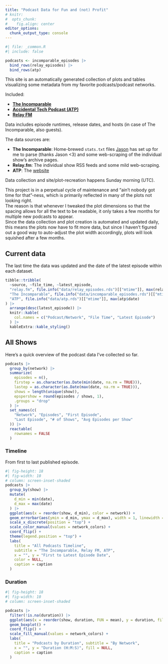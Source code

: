 ```yaml
---
title: "Podcast Data for Fun and (not) Profit"
# knitr: 
#  opts_chunk: 
#    fig.align: center
editor_options: 
  chunk_output_type: console
---
```


```r
#| file: _common.R
#| include: false
```

```r
podcasts <- incomparable_episodes |>
  bind_rows(relay_episodes) |>
  bind_rows(atp)
```

This site is an automatically generated collection of plots and tables visualizing some metadata from my favorite podcasts/podcast networks.  

Included:

- [**The Incomparable**](https://www.theincomparable.com/)
- [**Accidental Tech Podcast (ATP)**](https://atp.fm/)
- [**Relay FM**](https://www.relay.fm/)

Data includes episode runtimes, release dates, and hosts (in case of The Incomparable, also guests). 

The data sources are:

- **The Incomparable**: Home-brewed `stats.txt` files [Jason](https://twitter.com/jsnell) has set up for me to parse (thanks Jason <3) and some web-scraping of the individual show's archive pages.
- **Relay.fm**: The individual show RSS feeds and some mild web-scraping.
- **ATP**: The [website](https://atp.fm)

Data collection and site/plot-recreation happens Sunday morning  (UTC).

:::{.callout-note}
This project is in a perpetual cycle of maintenance and "ain't nobody got time for that"-ness, which is primarily reflected in many of the plots not looking right.  
The reason is that whenever I tweaked the plot dimensions so that the spacing allows for all the text to be readable, it only takes a few months for multiple new podcasts to appear.  
Since the data collection and plot creation is automated and updated daily, this means the plots now have to fit more data, but since I haven't figured out a good way to auto-adjust the plot width accordingly, plots will look squished after a few months.  
:::


## Current data

The last time the data was updated and the date of the latest episode within each dataset.

```r
tibble::tribble(
  ~source, ~file_time, ~latest_episode,
  "relay.fm", file.info("data/relay_episodes.rds")[["mtime"]], max(relay_episodes$date),
  "The Incomparable", file.info("data/incomparable_episodes.rds")[["mtime"]], max(incomparable_episodes$date),
  "ATP", file.info("data/atp.rds")[["mtime"]], max(atp$date)
) |>
  arrange(desc(latest_episode)) |>
  knitr::kable(
    col.names = c("Podcast/Network", "File Time", "Latest Episode")
  ) |>
  kableExtra::kable_styling()
```

## All Shows

Here's a quick overview of the podcast data I've collected so far.  

```r
podcasts |>
  group_by(network) |>
  summarize(
    episodes = n(),
    firstep = as.character(as.Date(min(date, na.rm = TRUE))),
    lastep = as.character(as.Date(max(date, na.rm = TRUE))),
    shows = length(unique(show)),
    epspershow = round(episodes / shows, 1),
    .groups = "drop"
  ) |>
  set_names(c(
    "Network", "Episodes", "First Episode",
    "Last Episode", "# of Shows", "Avg Episodes per Show"
  )) |>
  reactable(
    rownames = FALSE 
  )
```

### Timeline

From first to last published episode.

```r
#| fig-height: 18
#| fig-width: 10
# column: screen-inset-shaded
podcasts |>
  group_by(show) |>
  mutate(
    d_min = min(date),
    d_max = max(date)
  ) |>
  ggplot(aes(x = reorder(show, d_min), color = network)) +
  geom_errorbar(aes(ymin = d_min, ymax = d_max), width = 1, linewidth = 1) +
  scale_x_discrete(position = "top") +
  scale_color_manual(values = network_colors) +
  coord_flip() +
  theme(legend.position = "top") +
  labs(
    title = "All Podcasts Timeline",
    subtitle = "The Incomparable, Relay FM, ATP",
    x = "", y = "First to Latest Episode Date",
    color = NULL,
    caption = caption
  )
```


### Duration

```r
#| fig-height: 18
#| fig-width: 10
# column: screen-inset-shaded

podcasts |>
  filter(!is.na(duration)) |>
  ggplot(aes(x = reorder(show, duration, FUN = mean), y = duration, fill = network)) +
  geom_boxplot() +
  coord_flip() +
  scale_fill_manual(values = network_colors) +
  labs(
    title = "Podcasts by Duration", subtitle = "By Network",
    x = "", y = "Duration (H:M:S)", fill = NULL,
    caption = caption
  )
```
